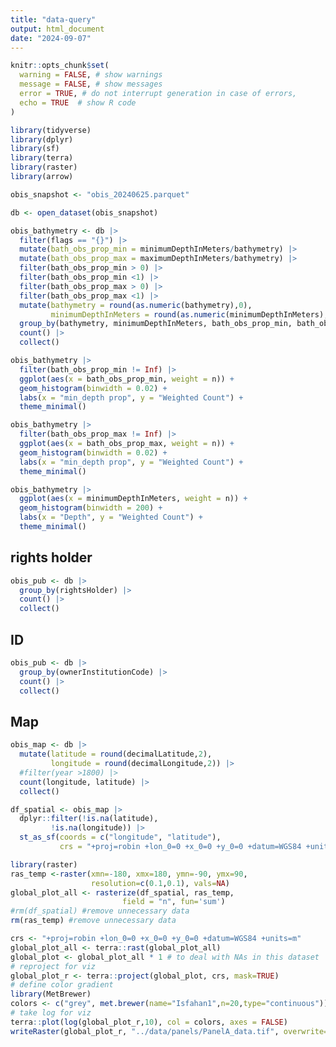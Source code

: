 ```yaml
---
title: "data-query"
output: html_document
date: "2024-09-07"
---
```


```r
knitr::opts_chunk$set(
  warning = FALSE, # show warnings
  message = FALSE, # show messages
  error = TRUE, # do not interrupt generation in case of errors,
  echo = TRUE  # show R code
)
```


```r
library(tidyverse) 
library(dplyr)
library(sf) 
library(terra)
library(raster)
library(arrow)
```

```r
obis_snapshot <- "obis_20240625.parquet"
```

```r
db <- open_dataset(obis_snapshot)
```

```r
obis_bathymetry <- db |>
  filter(flags == "{}") |> 
  mutate(bath_obs_prop_min = minimumDepthInMeters/bathymetry) |>
  mutate(bath_obs_prop_max = maximumDepthInMeters/bathymetry) |>
  filter(bath_obs_prop_min > 0) |>
  filter(bath_obs_prop_min <1) |>
  filter(bath_obs_prop_max > 0) |>
  filter(bath_obs_prop_max <1) |>
  mutate(bathymetry = round(as.numeric(bathymetry),0),
         minimumDepthInMeters = round(as.numeric(minimumDepthInMeters),0)) |>
  group_by(bathymetry, minimumDepthInMeters, bath_obs_prop_min, bath_obs_prop_max) |>
  count() |> 
  collect()
```

```r
obis_bathymetry |> 
  filter(bath_obs_prop_min != Inf) |>
  ggplot(aes(x = bath_obs_prop_min, weight = n)) +
  geom_histogram(binwidth = 0.02) +
  labs(x = "min_depth prop", y = "Weighted Count") +
  theme_minimal()
```

```r
obis_bathymetry |> 
  filter(bath_obs_prop_max != Inf) |>
  ggplot(aes(x = bath_obs_prop_max, weight = n)) +
  geom_histogram(binwidth = 0.02) +
  labs(x = "min_depth prop", y = "Weighted Count") +
  theme_minimal()
```

```r
obis_bathymetry |> 
  ggplot(aes(x = minimumDepthInMeters, weight = n)) +
  geom_histogram(binwidth = 200) +
  labs(x = "Depth", y = "Weighted Count") +
  theme_minimal()
```

## rights holder
```r
obis_pub <- db |>
  group_by(rightsHolder) |>
  count() |> 
  collect()
```

## ID
```r
obis_pub <- db |>
  group_by(ownerInstitutionCode) |>
  count() |> 
  collect()
```

## Map 


```r
obis_map <- db |>
  mutate(latitude = round(decimalLatitude,2), 
         longitude = round(decimalLongitude,2)) |> 
  #filter(year >1800) |>
  count(longitude, latitude) |> 
  collect()
```

```r
df_spatial <- obis_map |> 
  dplyr::filter(!is.na(latitude), 
         !is.na(longitude)) |> 
  st_as_sf(coords = c("longitude", "latitude"), 
           crs = "+proj=robin +lon_0=0 +x_0=0 +y_0=0 +datum=WGS84 +units=m")
```

```r
library(raster)
ras_temp <-raster(xmn=-180, xmx=180, ymn=-90, ymx=90,
                  resolution=c(0.1,0.1), vals=NA)
global_plot_all <- rasterize(df_spatial, ras_temp, 
                         field = "n", fun='sum') 
#rm(df_spatial) #remove unnecessary data
rm(ras_temp) #remove unnecessary data
```

```r
crs <- "+proj=robin +lon_0=0 +x_0=0 +y_0=0 +datum=WGS84 +units=m" 
global_plot_all <- terra::rast(global_plot_all) 
global_plot <- global_plot_all * 1 # to deal with NAs in this dataset 
# reproject for viz
global_plot_r <- terra::project(global_plot, crs, mask=TRUE) 
# define color gradient
library(MetBrewer)
colors <- c("grey", met.brewer(name="Isfahan1",n=20,type="continuous"))
# take log for viz
terra::plot(log(global_plot_r,10), col = colors, axes = FALSE)
writeRaster(global_plot_r, "../data/panels/PanelA_data.tif", overwrite=TRUE)
```




